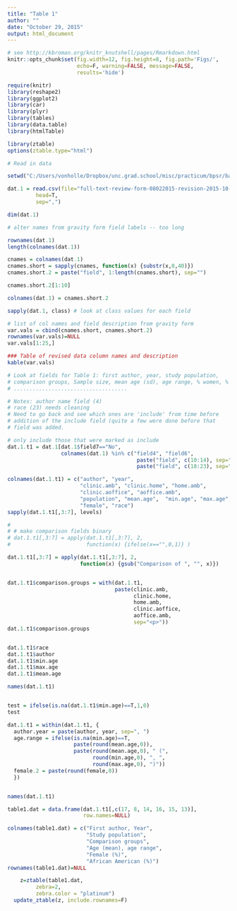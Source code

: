 ```yaml
---
title: "Table 1"
author: ""
date: "October 29, 2015"
output: html_document
---
```



```r
# see http://kbroman.org/knitr_knutshell/pages/Rmarkdown.html
knitr::opts_chunk$set(fig.width=12, fig.height=8, fig.path='Figs/',
                      echo=F, warning=FALSE, message=FALSE, 
                      results='hide')

require(knitr)
library(reshape2)
library(ggplot2)
library(car)
library(plyr)
library(tables)
library(data.table)
library(htmlTable)

library(ztable)
options(ztable.type="html")


```

```r
# Read in data

setwd("C:/Users/vonholle/Dropbox/unc.grad.school/misc/practicum/bpsr/backup")

dat.1 = read.csv(file="full-text-review-form-08022015-revision-2015-10-29.csv",
         head=T,
         sep=",")

dim(dat.1)
```

```r

# alter names from gravity form field labels -- too long

rownames(dat.1)
length(colnames(dat.1))

cnames = colnames(dat.1)
cnames.short = sapply(cnames, function(x) {substr(x,0,40)})
cnames.short.2 = paste("field", 1:length(cnames.short), sep="")

cnames.short.2[1:10]

colnames(dat.1) = cnames.short.2

sapply(dat.1, class) # look at class values for each field
```

```r
# list of col names and field description from gravity form
var.vals = cbind(cnames.short, cnames.short.2)
rownames(var.vals)=NULL
var.vals[1:25,]
```

```r

### Table of revised data column names and description
kable(var.vals)
```


```r

# Look at fields for Table 1: first author, year, study population,
# comparison groups, Sample size, mean age (sd), age range, % women, % AA
# ....................................

# Notes: author name field (4)
# race (23) needs cleaning
# Need to go back and see which ones are 'include' from time before
# addition of the include field (quite a few were done before that
# field was added.

# only include those that were marked as include
dat.1.t1 = dat.1[dat.1$field7=="No",
                 colnames(dat.1) %in% c("field4", "field6", 
                                         paste("field", c(10:14), sep=""),
                                         paste("field", c(18:23), sep=""))]

colnames(dat.1.t1) = c("author", "year", 
                       "clinic.amb", "clinic.home", "home.amb", 
                       "clinic.aoffice", "aoffice.amb",
                       "population", "mean.age",  "min.age", "max.age",
                       "female", "race")
sapply(dat.1.t1[,3:7], levels)

# 
# # make comparison fields binary
# dat.1.t1[,3:7] = apply(dat.1.t1[,3:7], 2, 
#                        function(x) {ifelse(x=="",0,1)} )

dat.1.t1[,3:7] = apply(dat.1.t1[,3:7], 2, 
                       function(x) {gsub("Comparison of ", "", x)})


dat.1.t1$comparison.groups = with(dat.1.t1,
                                  paste(clinic.amb,
                                        clinic.home,
                                        home.amb,
                                        clinic.aoffice,
                                        aoffice.amb,
                                        sep="<p>"))
dat.1.t1$comparison.groups


dat.1.t1$race
dat.1.t1$author
dat.1.t1$min.age
dat.1.t1$max.age
dat.1.t1$mean.age

names(dat.1.t1)


test = ifelse(is.na(dat.1.t1$min.age)==T,1,0)
test

dat.1.t1 = within(dat.1.t1, {
  author.year = paste(author, year, sep=", ")
  age.range = ifelse(is.na(min.age)==T,
                     paste(round(mean.age,0)), 
                     paste(round(mean.age,0), " (", 
                           round(min.age,0), ", ", 
                           round(max.age,0), ")"))
  female.2 = paste(round(female,0))
  })


names(dat.1.t1)

table1.dat = data.frame(dat.1.t1[,c(17, 8, 14, 16, 15, 13)],
                        row.names=NULL)

colnames(table1.dat) = c("First author, Year",
                         "Study population",
                         "Comparison groups",
                         "Age (mean), age range", 
                         "Female (%)",
                         "African American (%)")
rownames(table1.dat)=NULL
```


```r
    z=ztable(table1.dat,
         zebra=2,
         zebra.color = "platinum")
  update_ztable(z, include.rownames=F)
```

